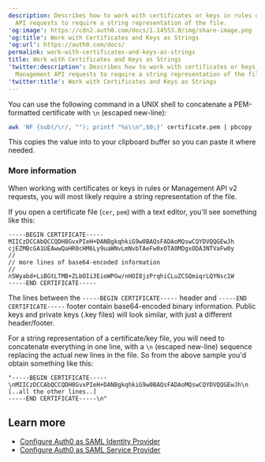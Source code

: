 ```yaml
---
description: Describes how to work with certificates or keys in rules or Management
  API requests to require a string representation of the file.
'og:image': https://cdn2.auth0.com/docs/1.14553.0/img/share-image.png
'og:title': Work with Certificates and Keys as Strings
'og:url': https://auth0.com/docs/
permalink: work-with-certificates-and-keys-as-strings
title: Work with Certificates and Keys as Strings
'twitter:description': Describes how to work with certificates or keys in rules or
  Management API requests to require a string representation of the file.
'twitter:title': Work with Certificates and Keys as Strings
---
```

You can use the following command in a UNIX shell to concatenate a PEM-formatted certificate with `\n` (escaped new-line):

```bash wrap lines
awk 'NF {sub(/\r/, ""); printf "%s\\n",$0;}' certificate.pem | pbcopy
```


This copies the value into to your clipboard buffer so you can paste it where needed.

### More information

When working with certificates or keys in rules or <Tooltip tip="Management API: A product to allow customers to perform administrative tasks." cta="View Glossary" href="/glossary?term=Management+API">Management API</Tooltip> v2 requests, you will most likely require a string representation of the file.

If you open a certificate file (`cer`, `pem`) with a text editor, you'll see something like this:

```text lines
-----BEGIN CERTIFICATE-----
MIICzDCCAbQCCQDH8GvxPIeH+DANBgkqhkiG9w0BAQsFADAoMQswCQYDVQQGEwJh
cjEZMBcGA1UEAwwQaHR0cHM6Ly9uaWNvLmNvbTAeFw0xOTA0MDgxODA3NTVaFw0y
//
// more lines of base64-encoded information
//
nSWyabd+LiBGtLTMB+ZLbOIi3EioWPGw/nHOI8jzPrqhiCLuZCSQmiqrLQYNsc1W
-----END CERTIFICATE-----
```



The lines between the `-----BEGIN CERTIFICATE-----` header and `-----END CERTIFICATE-----` footer contain base64-encoded binary information. Public keys and private keys (.key files) will look similar, with just a different header/footer.

For a string representation of a certificate/key file, you will need to concatenate everything in one line, with a `\n` (escaped new-line) sequence replacing the actual new lines in the file. So from the above sample you'd obtain something like this:

```text lines
"-----BEGIN CERTIFICATE-----
\nMIICzDCCAbQCCQDH8GvxPIeH+DANBgkqhkiG9w0BAQsFADAoMQswCQYDVQQGEwJh\n
[..all the other lines..]
-----END CERTIFICATE-----\n"
```






## Learn more

* [Configure Auth0 as SAML Identity Provider](/authenticate/single-sign-on/outbound-single-sign-on/configure-auth0-saml-identity-provider)
* [Configure Auth0 as SAML Service Provider](/authenticate/protocols/saml/saml-sso-integrations/configure-auth0-saml-service-provider)